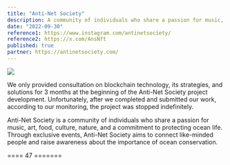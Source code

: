 ```yaml
---
title: "Anti-Net Society"
description: A community of individuals who share a passion for music, art, food, culture, nature, and a commitment to protecting ocean life.
date: "2022-09-30"
reference1: https://www.instagram.com/antinetsociety/
reference2: https://x.com/AnsNft
published: true
partner: https://antinetsociety.com/
---
```


[![](/images/proj/prof-nota-for-anti-net-society.png)](/images/proj/prof-nota-for-anti-net-society.png)

We only provided consultation on blockchain technology, its strategies, and solutions for 3 months at the beginning of the Anti-Net Society project development. Unfortunately, after we completed and submitted our work, according to our monitoring, the project was stopped indefinitely.

Anti-Net Society is a community of individuals who share a passion for music, art, food, culture, nature, and a commitment to protecting ocean life. Through exclusive events, Anti-Net Society aims to connect like-minded people and raise awareness about the importance of ocean conservation.

==== 47 =======
